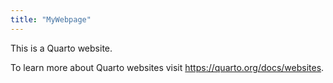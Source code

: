 ```yaml
---
title: "MyWebpage"
---
```


This is a Quarto website.

To learn more about Quarto websites visit <https://quarto.org/docs/websites>.
